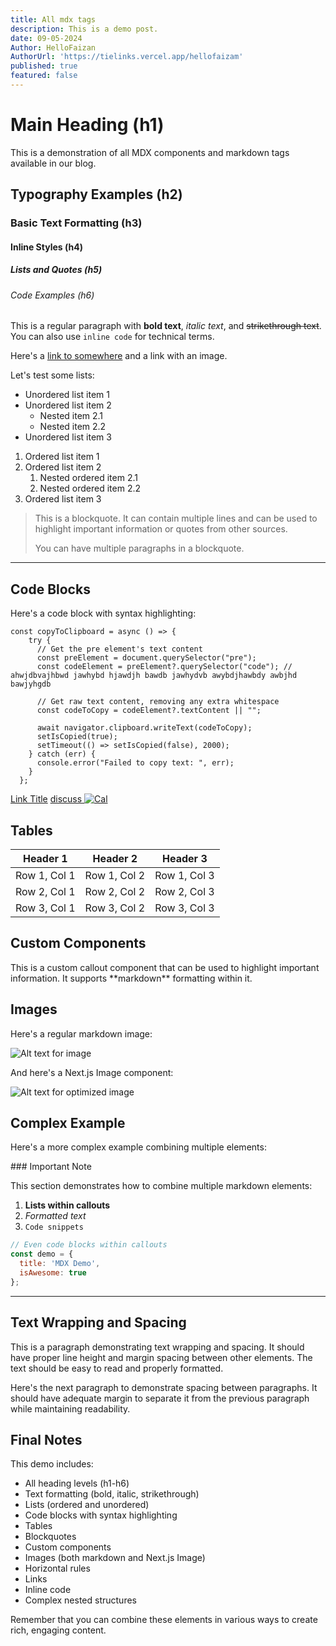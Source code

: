 ```yaml
---
title: All mdx tags
description: This is a demo post.
date: 09-05-2024
Author: HelloFaizan
AuthorUrl: 'https://tielinks.vercel.app/hellofaizam'
published: true
featured: false
---
```



# Main Heading (h1)
This is a demonstration of all MDX components and markdown tags available in our blog.

## Typography Examples (h2)

### Basic Text Formatting (h3)

#### Inline Styles (h4)

##### Lists and Quotes (h5)

###### Code Examples (h6)

This is a regular paragraph with **bold text**, *italic text*, and ~~strikethrough text~~. You can also use `inline code` for technical terms.

Here's a [link to somewhere](https://example.com) and a link with an image.

Let's test some lists:

* Unordered list item 1
* Unordered list item 2
  * Nested item 2.1
  * Nested item 2.2
* Unordered list item 3

1. Ordered list item 1
2. Ordered list item 2
   1. Nested ordered item 2.1
   2. Nested ordered item 2.2
3. Ordered list item 3

> This is a blockquote. It can contain multiple lines and can be used to highlight important information or quotes from other sources.
> 
> You can have multiple paragraphs in a blockquote.

---

## Code Blocks

Here's a code block with syntax highlighting:

```tsx {4, 5} showLineNumbers /async/
const copyToClipboard = async () => {
    try {
      // Get the pre element's text content
      const preElement = document.querySelector("pre");
      const codeElement = preElement?.querySelector("code"); // ahwjdbvajhbwd jawhybd hjawdjh bawdb jawhydvb awybdjhawbdy awbjhd bawjyhgdb

      // Get raw text content, removing any extra whitespace
      const codeToCopy = codeElement?.textContent || "";

      await navigator.clipboard.writeText(codeToCopy);
      setIsCopied(true);
      setTimeout(() => setIsCopied(false), 2000);
    } catch (err) {
      console.error("Failed to copy text: ", err);
    }
  };
```

[Link Title](https://hellofaizan.com) [discuss ![Cal](/companylogo/calcom.svg)](https://cal.com/hellofaizan/personalmeet)

## Tables

| Header 1 | Header 2 | Header 3 |
|----------|----------|----------|
| Row 1, Col 1 | Row 1, Col 2 | Row 1, Col 3 |
| Row 2, Col 1 | Row 2, Col 2 | Row 2, Col 3 |
| Row 3, Col 1 | Row 3, Col 2 | Row 3, Col 3 |

## Custom Components

<Callout>
  This is a custom callout component that can be used to highlight important information.
  It supports **markdown** formatting within it.
</Callout>

<SectionSeparator title="PROJECTS" link="/projects" />

<Youtube id="tSI98g3PDyE" />

## Images

Here's a regular markdown image:

![Alt text for image](https://images5.alphacoders.com/130/thumb-1920-1305448.jpg)

And here's a Next.js Image component:

<Image
  src="https://images5.alphacoders.com/130/thumb-1920-1305448.jpg"
  alt="Alt text for optimized image"
  width={800}
  height={400}
/>

## Complex Example

Here's a more complex example combining multiple elements:

<Callout>
  ### Important Note

  This section demonstrates how to combine multiple markdown elements:

  1. **Lists within callouts**
  2. *Formatted text*
  3. `Code snippets`

  ```javascript
  // Even code blocks within callouts
  const demo = {
    title: 'MDX Demo',
    isAwesome: true
  };
  ```
</Callout>

---

## Text Wrapping and Spacing

This is a paragraph demonstrating text wrapping and spacing. It should have proper line height and margin spacing between other elements. The text should be easy to read and properly formatted.

Here's the next paragraph to demonstrate spacing between paragraphs. It should have adequate margin to separate it from the previous paragraph while maintaining readability.

## Final Notes

This demo includes:
* All heading levels (h1-h6)
* Text formatting (bold, italic, strikethrough)
* Lists (ordered and unordered)
* Code blocks with syntax highlighting
* Tables
* Blockquotes
* Custom components
* Images (both markdown and Next.js Image)
* Horizontal rules
* Links
* Inline code
* Complex nested structures

Remember that you can combine these elements in various ways to create rich, engaging content.